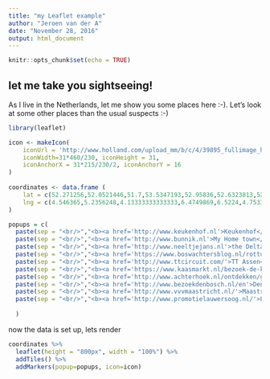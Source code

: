 ---
title: "my Leaflet example"
author: "Jeroen van der A"
date: "November 28, 2016"
output: html_document
---

```{r setup, include=FALSE}
knitr::opts_chunk$set(echo = TRUE)
```

## let me take you sightseeing!

As I live in the Netherlands, let me show you some places here :-). Let's look at some other places than the usual suspects :-)

```{r dataframe, echo=FALSE }
library(leaflet)

icon <- makeIcon(
    iconUrl = 'http://www.holland.com/upload_mm/b/c/4/39895_fullimage_holland-rgb-logo_276x95.png',
    iconWidth=31*460/230, iconHeight = 31,
    iconAnchorX = 31*215/230/2, iconAnchorY = 16
)
  
coordinates <- data.frame (
    lat = c(52.271256,52.0521446,51.7,53.5347193,52.95836,52.6323813,52.0142878,51.6978162,50.8513682,53.4053662),
    lng = c(4.546365,5.2356248,4.13333333333333,6.4749869,6.5224,4.7533754,6.1397816,5.3036748,5.6909725,6.2120483)
)

popups = c(  
  paste(sep = "<br/>","<b><a href='http://www.keukenhof.nl'>Keukenhof</a></b>","<img src='http://laylawijsmuller.nl/wp-content/uploads/2015/02/IMG_9788-002.jpg' alt='Keukenhof 2015' height='126' width='126'>"),
  paste(sep = "<br/>","<b><a href='http://www.bunnik.nl'>My Home town</a></b>","<img src='http://www.toeristeninformatie.nl/user/loc/066baa8674.jpg' alt='Odijk' height='126' width='126'>"),
  paste(sep = "<br/>","<b><a href='http://www.neeltjejans.nl'>the Delta Works</a></b>","<img src='http://www.neeltjejans.nl/wp-content/uploads/2014/04/Stormvloedkering-2-900x600.jpg' alt='deltawerken' height='126' width='126'>"),
  paste(sep = "<br/>","<b><a href='https://www.boswachtersblog.nl/rottum/'>Isle Rottumeroog Works</a></b>","<img src='https://www.boswachtersblog.nl/rottum/wp-content/uploads/sites/26/2016/08/sam_1648-b-2-640x350.jpg' alt='Rottum' height='126' width='126'>"),
  paste(sep = "<br/>","<b><a href='http://www.ttcircuit.com/'>TT Assen</a></b>","<img src='http://images.motorcycle-usa.com/photogallerys/Marquez-Assen-Race-2014.jpg' alt='TT Assen' height='126' width='126'>"),
  paste(sep = "<br/>","<b><a href='https://www.kaasmarkt.nl/bezoek-de-kaasmarkt/'>Alkmaar</a></b>","<img src='https://blog.expedia.nl/wp-content/uploads/2015/07/20150731101437__MG_0343-01.jpeg' alt='cheese market' height='126' width='126'>"),
  paste(sep = "<br/>","<b><a href='http://www.achterhoek.nl/ontdekken/gemeenten/gemeente-doesburg/'>Doesburg</a></b>","<img src='http://www.achterhoek.nl/media/4057704/ontdekken_doesburg_Slide_vervolg_custom.jpg' alt='Doesburg' height='126' width='126'>"),
  paste(sep = "<br/>","<b><a href='http://www.bezoekdenbosch.nl/en'>Den Bosch</a></b>","<img src='http://www.holland.com/upload_mm/8/a/3/780_fullimage_korte%20putstraat%20den%20bosch_316x198.jpg' alt='Den Bosch' height='126' width='126'>"),
  paste(sep = "<br/>","<b><a href='http://www.vvvmaastricht.nl/'>Maastricht</a></b>","<img src='http://maastrichtconventionbureau.com/wp-content/uploads/2013/11/voorbeeld1.jpg' alt='Maastricht' height='126' width='126'>"),
  paste(sep = "<br/>","<b><a href='http://www.promotielauwersoog.nl/'>Lauwersoog</a></b>","<img src='http://www.promotielauwersoog.nl/wp-content/uploads/2015/04/Waddenkwartier.jpg' alt='Lauwersoog' height='126' width='126'>")
  
  )


```

now the data is set up, lets render

```{r leaflet}

coordinates %>% 
  leaflet(height = "800px", width = "100%") %>% 
  addTiles() %>% 
  addMarkers(popup=popups, icon=icon)

```